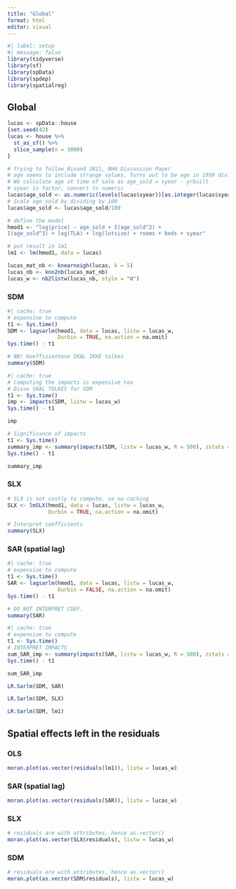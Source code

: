 ```yaml
---
title: "Global"
format: html
editor: visual
---
```


```r
#| label: setup
#| message: false
library(tidyverse)
library(sf)
library(spData)
library(spdep)
library(spatialreg)
```

## Global

```r
lucas <- spData::house
{set.seed(42)
lucas <- house %>% 
  st_as_sf() %>% 
  slice_sample(n = 3000)
}
```

```r
# Trying to follow Bivand 2011, NHH Discussion Paper
# age seems to include strange values. Turns out to be age in 1999 divided by 100
# We calculate age at time of sale as age_sold = syear - yrbuilt
# syear is factor, convert to numeric
lucas$age_sold <- as.numeric(levels(lucas$syear))[as.integer(lucas$syear)] - lucas$yrbuilt
# Scale age_sold by dividing by 100
lucas$age_sold <- lucas$age_sold/100
```

```r
# define the model
hmod1 <- "log(price) ~ age_sold + I(age_sold^2) + 
I(age_sold^3) + log(TLA) + log(lotsize) + rooms + beds + syear"
```

```r
# put result in lm1
lm1 <- lm(hmod1, data = lucas)
```

```r
lucas_mat_nb <- knearneigh(lucas, k = 5)
lucas_nb <- knn2nb(lucas_mat_nb)
lucas_w <- nb2listw(lucas_nb, style = "W")
```

### SDM

```r
#| cache: true
# expensive to compute
t1 <- Sys.time()
SDM <- lagsarlm(hmod1, data = lucas, listw = lucas_w, 
                Durbin = TRUE, na.action = na.omit)
Sys.time() - t1
```



```r
# NB! Koeffisientene SKAL IKKE tolkes
summary(SDM)
```

```r
#| cache: true
# Computing the impacts is expensive too
# Disse SKAL TOLKES for SDM 
t1 <- Sys.time()
imp <- impacts(SDM, listw = lucas_w)
Sys.time() - t1
```

```r
imp
```

```r
# Significance of impacts
t1 <- Sys.time()
summary_imp <- summary(impacts(SDM, listw = lucas_w, R = 500), zstats = TRUE)
Sys.time() - t1
```

```r
summary_imp
```



### SLX

```r
# SLX is not costly to compute, so no caching
SLX <- lmSLX(hmod1, data = lucas, listw = lucas_w, 
             Durbin = TRUE, na.action = na.omit)
```

```r
# Interpret coefficients
summary(SLX)
```


### SAR (spatial lag)

```r
#| cache: true
# expensive to compute
t1 <- Sys.time()
SAR <- lagsarlm(hmod1, data = lucas, listw = lucas_w, 
                Durbin = FALSE, na.action = na.omit)
Sys.time() - t1
```

```r
# DO NOT INTERPRET COEF.
summary(SAR)
```

```r
#| cache: true
# expensive to compute
t1 <- Sys.time()
# INTERPRET IMPACTS
sum_SAR_imp <- summary(impacts(SAR, listw = lucas_w, R = 500), zstats = TRUE)
Sys.time() - t1
```

```r
sum_SAR_imp
```

```r
LR.Sarlm(SDM, SAR)
```

```r
LR.Sarlm(SDM, SLX)
```

```r
LR.Sarlm(SDM, lm1)
```

## Spatial effects left in the residuals

### OLS

```r
moran.plot(as.vector(residuals(lm1)), listw = lucas_w)
```

### SAR (spatial lag)

```r
moran.plot(as.vector(residuals(SAR)), listw = lucas_w)
```

### SLX

```r
# residuals are with attributes, hence as.vector()
moran.plot(as.vector(SLX$residuals), listw = lucas_w)
```

### SDM

```r
# residuals are with attributes, hence as.vector()
moran.plot(as.vector(SDM$residuals), listw = lucas_w)
```
